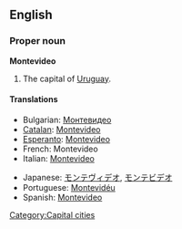 {{wikipedia}}
==English==

===Proper noun===
'''Montevideo'''
# The capital of [[Uruguay]].

====Translations====
{{top}}
*Bulgarian: [[Монтевидео]]
*[[Catalan]]: [[Montevideo#Catalan|Montevideo]]
*[[Esperanto]]: [[Montevideo#Esperanto|Montevideo]]
*French: Montevideo
*Italian: [[Montevideo#Italian|Montevideo]]
{{mid}}
*Japanese: [[モンテヴィデオ]], [[モンテビデオ]]
*Portuguese: [[Montevidéu]]
*Spanish: [[Montevideo#Spanish|Montevideo]]
{{bottom}}

[[Category:Capital cities]]